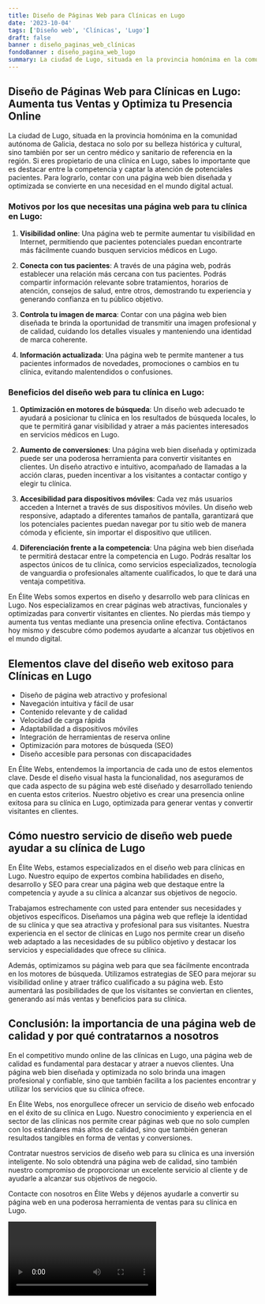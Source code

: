```yaml
---
title: Diseño de Páginas Web para Clínicas en Lugo
date: '2023-10-04'
tags: ['Diseño web', 'Clínicas', 'Lugo']
draft: false
banner : diseño_paginas_web_clínicas
fondoBanner : diseño_pagina_web_lugo
summary: La ciudad de Lugo, situada en la provincia homónima en la comunidad autónoma de Galicia, destaca no solo por su belleza histórica y cultural, sino también por ser un centro médico y sanitario de referencia en la región. Si eres propietario de una clínica en Lugo, sabes lo importante que es destacar entre la competencia y captar la atención de potenciales pacientes. Para lograrlo, contar con una página web bien diseñada y optimizada se convierte en una necesidad en el mundo digital actual.
---
```


## Diseño de Páginas Web para Clínicas en Lugo: Aumenta tus Ventas y Optimiza tu Presencia Online

La ciudad de Lugo, situada en la provincia homónima en la comunidad autónoma de Galicia, destaca no solo por su belleza histórica y cultural, sino también por ser un centro médico y sanitario de referencia en la región. Si eres propietario de una clínica en Lugo, sabes lo importante que es destacar entre la competencia y captar la atención de potenciales pacientes. Para lograrlo, contar con una página web bien diseñada y optimizada se convierte en una necesidad en el mundo digital actual.

### Motivos por los que necesitas una página web para tu clínica en Lugo:

1. **Visibilidad online**: Una página web te permite aumentar tu visibilidad en Internet, permitiendo que pacientes potenciales puedan encontrarte más fácilmente cuando busquen servicios médicos en Lugo.

2. **Conecta con tus pacientes**: A través de una página web, podrás establecer una relación más cercana con tus pacientes. Podrás compartir información relevante sobre tratamientos, horarios de atención, consejos de salud, entre otros, demostrando tu experiencia y generando confianza en tu público objetivo.

3. **Controla tu imagen de marca**: Contar con una página web bien diseñada te brinda la oportunidad de transmitir una imagen profesional y de calidad, cuidando los detalles visuales y manteniendo una identidad de marca coherente.

4. **Información actualizada**: Una página web te permite mantener a tus pacientes informados de novedades, promociones o cambios en tu clínica, evitando malentendidos o confusiones.

### Beneficios del diseño web para tu clínica en Lugo:

1. **Optimización en motores de búsqueda**: Un diseño web adecuado te ayudará a posicionar tu clínica en los resultados de búsqueda locales, lo que te permitirá ganar visibilidad y atraer a más pacientes interesados en servicios médicos en Lugo.

2. **Aumento de conversiones**: Una página web bien diseñada y optimizada puede ser una poderosa herramienta para convertir visitantes en clientes. Un diseño atractivo e intuitivo, acompañado de llamadas a la acción claras, pueden incentivar a los visitantes a contactar contigo y elegir tu clínica.

3. **Accesibilidad para dispositivos móviles**: Cada vez más usuarios acceden a Internet a través de sus dispositivos móviles. Un diseño web responsive, adaptado a diferentes tamaños de pantalla, garantizará que los potenciales pacientes puedan navegar por tu sitio web de manera cómoda y eficiente, sin importar el dispositivo que utilicen.

4. **Diferenciación frente a la competencia**: Una página web bien diseñada te permitirá destacar entre la competencia en Lugo. Podrás resaltar los aspectos únicos de tu clínica, como servicios especializados, tecnología de vanguardia o profesionales altamente cualificados, lo que te dará una ventaja competitiva.

En Élite Webs somos expertos en diseño y desarrollo web para clínicas en Lugo. Nos especializamos en crear páginas web atractivas, funcionales y optimizadas para convertir visitantes en clientes. No pierdas más tiempo y aumenta tus ventas mediante una presencia online efectiva. Contáctanos hoy mismo y descubre cómo podemos ayudarte a alcanzar tus objetivos en el mundo digital.

<GifSeo />

<Cta />

## Elementos clave del diseño web exitoso para Clínicas en Lugo

- Diseño de página web atractivo y profesional
- Navegación intuitiva y fácil de usar
- Contenido relevante y de calidad
- Velocidad de carga rápida
- Adaptabilidad a dispositivos móviles
- Integración de herramientas de reserva online
- Optimización para motores de búsqueda (SEO)
- Diseño accesible para personas con discapacidades

En Élite Webs, entendemos la importancia de cada uno de estos elementos clave. Desde el diseño visual hasta la funcionalidad, nos aseguramos de que cada aspecto de su página web esté diseñado y desarrollado teniendo en cuenta estos criterios. Nuestro objetivo es crear una presencia online exitosa para su clínica en Lugo, optimizada para generar ventas y convertir visitantes en clientes.

## Cómo nuestro servicio de diseño web puede ayudar a su clínica de Lugo

En Élite Webs, estamos especializados en el diseño web para clínicas en Lugo. Nuestro equipo de expertos combina habilidades en diseño, desarrollo y SEO para crear una página web que destaque entre la competencia y ayude a su clínica a alcanzar sus objetivos de negocio.

Trabajamos estrechamente con usted para entender sus necesidades y objetivos específicos. Diseñamos una página web que refleje la identidad de su clínica y que sea atractiva y profesional para sus visitantes. Nuestra experiencia en el sector de clínicas en Lugo nos permite crear un diseño web adaptado a las necesidades de su público objetivo y destacar los servicios y especialidades que ofrece su clínica.

Además, optimizamos su página web para que sea fácilmente encontrada en los motores de búsqueda. Utilizamos estrategias de SEO para mejorar su visibilidad online y atraer tráfico cualificado a su página web. Esto aumentará las posibilidades de que los visitantes se conviertan en clientes, generando así más ventas y beneficios para su clínica.

## Conclusión: la importancia de una página web de calidad y por qué contratarnos a nosotros

En el competitivo mundo online de las clínicas en Lugo, una página web de calidad es fundamental para destacar y atraer a nuevos clientes. Una página web bien diseñada y optimizada no solo brinda una imagen profesional y confiable, sino que también facilita a los pacientes encontrar y utilizar los servicios que su clínica ofrece.

En Élite Webs, nos enorgullece ofrecer un servicio de diseño web enfocado en el éxito de su clínica en Lugo. Nuestro conocimiento y experiencia en el sector de las clínicas nos permite crear páginas web que no solo cumplen con los estándares más altos de calidad, sino que también generan resultados tangibles en forma de ventas y conversiones.

Contratar nuestros servicios de diseño web para su clínica es una inversión inteligente. No solo obtendrá una página web de calidad, sino también nuestro compromiso de proporcionar un excelente servicio al cliente y de ayudarle a alcanzar sus objetivos de negocio.

Contacte con nosotros en Élite Webs y déjenos ayudarle a convertir su página web en una poderosa herramienta de ventas para su clínica en Lugo.

<Video />

<CtaBot job='Clínicas' city='Lugo'/>

<Gmaps query='Lugo+españa+maps' />